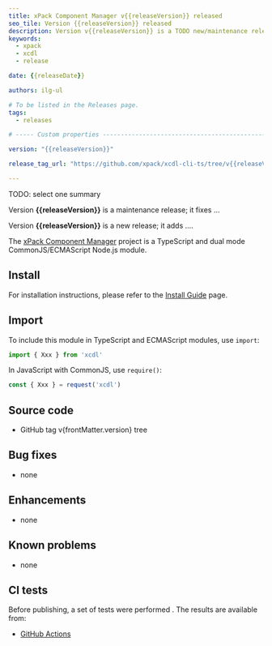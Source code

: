 ```yaml
---
title: xPack Component Manager v{{releaseVersion}} released
seo_tile: Version {{releaseVersion}} released
description: Version v{{releaseVersion}} is a TODO new/maintenance release
keywords:
  - xpack
  - xcdl
  - release

date: {{releaseDate}}

authors: ilg-ul

# To be listed in the Releases page.
tags:
  - releases

# ----- Custom properties -----------------------------------------------------

version: "{{releaseVersion}}"

release_tag_url: "https://github.com/xpack/xcdl-cli-ts/tree/v{{releaseVersion}}"

---
```




TODO: select one summary

Version **{{releaseVersion}}** is a maintenance release; it fixes ...

Version **{{releaseVersion}}** is a new release; it adds ....

<!-- truncate -->

<PageMetadata title={frontMatter.seo_title} />

The [xPack Component Manager](https://xpack.github.io/xcdl-cli-ts/)
project is a TypeScript and dual mode CommonJS/ECMAScript Node.js module.

<Prerequisites nodeVersion="18.0.0"/>

## Install

For installation instructions, please refer to the
[Install Guide](/docs/install/)
page.

## Import

To include this module in TypeScript and ECMAScript modules, use `import`:

```typescript
import { Xxx } from 'xcdl'
```

In JavaScript with CommonJS, use `require()`:

```javascript
const { Xxx } = request('xcdl')
```

## Source code

- <Link to={frontMatter.release_tag_url}>GitHub tag v{frontMatter.version} tree</Link>

## Bug fixes

- none

## Enhancements

- none

## Known problems

- none

## CI tests

Before publishing, a set of tests were performed .
The results are available from:

- [GitHub Actions](https://github.com/xpack/xcdl-cli-ts/actions)

